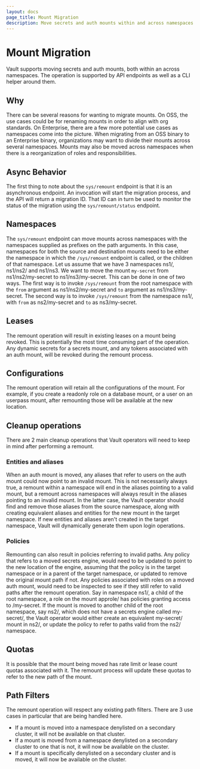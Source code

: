 ```yaml
---
layout: docs
page_title: Mount Migration
description: Move secrets and auth mounts within and across namespaces
---
```


# Mount Migration

Vault supports moving secrets and auth mounts, both within an across namespaces. The operation
is supported by API endpoints as well as a CLI helper around them.

## Why

There can be several reasons for wanting to migrate mounts. On OSS, the use cases could be for 
renaming mounts in order to align with org standards. 
On Enterprise, there are a few more potential use cases as namespaces come into the picture. 
When migrating from an OSS binary to an Enterprise binary, organizations may want to divide their 
mounts across several namespaces. Mounts may also be moved across namespaces when there is a reorganization
of roles and responsibilities.

## Async Behavior

The first thing to note about the `sys/remount` endpoint is that it is an asynchronous endpoint. An invocation
will start the migration process, and the API will return a migration ID. That ID can in turn be used to monitor
the status of the migration using the `sys/remount/status` endpoint.

## Namespaces

The `sys/remount` endpoint can move mounts across namespaces with the namespaces supplied as prefixes
on the path arguments. In this case, namespaces for both the source and destination mounts need to be 
either the namespace in which the `/sys/remount` endpoint is called, or the children of that namespace. Let us assume that 
we have 3 namespaces ns1/, ns1/ns2/ and ns1/ns3. We want to move the mount `my-secret` from ns1/ns2/my-secret to ns1/ns3/my-secret. 
This can be done in one of two ways. The first way is to invoke `/sys/remount` from the root namespace with the `from` argument as ns1/ns2/my-secret 
and `to` argument as ns1/ns3/my-secret. The second way is to invoke `/sys/remount` from the namespace ns1/, with `from` as ns2/my-secret and `to` 
as ns3/my-secret.

## Leases

The remount operation will result in existing leases on a mount being revoked. This is potentially the 
most time consuming part of the operation. Any dynamic secrets for a secrets mount, and any tokens associated
with an auth mount, will be revoked during the remount process.

## Configurations

The remount operation will retain all the configurations of the mount. For example, if you create a readonly role
on a database mount, or a user on an userpass mount, after remounting those will be available at the new location.

## Cleanup operations

There are 2 main cleanup operations that Vault operators will need to keep in mind after performing a remount.

### Entities and aliases

When an auth mount is moved, any aliases that refer to users on the auth mount could now point to an invalid mount.
This is not necessarily always true, a remount within a namespace will end in the aliases pointing to a valid mount,
but a remount across namespaces will always result in the aliases pointing to an invalid mount. In the latter case,
the Vault operator should find and remove those aliases from the source namespace, along with creating equivalent aliases
and entities for the new mount in the target namespace. If new entities and aliases aren't created in the target namespace,
Vault will dynamically generate them upon login operations.

### Policies

Remounting can also result in policies referring to invalid paths. Any policy that refers to a moved secrets engine,
would need to be updated to point to the new location of the engine, assuming that the policy is in the target namespace 
or in a parent of the target namespace, or updated to remove the original mount path if not. 
Any policies associated with roles on a moved auth mount, would need to be inspected
to see if they still refer to valid paths after the remount operation. Say in namespace ns1/, a child of the root namespace, a role on the mount approle/
has policies granting access to /my-secret. If the mount is moved to another child of the root namespace, say ns2/,
which does not have a secrets engine called my-secret/, the Vault operator would either create an equivalent my-secret/
mount in ns2/, or update the policy to refer to paths valid from the ns2/ namespace.

## Quotas

It is possible that the mount being moved has rate limit or lease count quotas associated with it. The remount process
will update these quotas to refer to the new path of the mount.

## Path Filters

The remount operation will respect any existing path filters. There are 3 use cases in particular that are being handled
here. 
* If a mount is moved into a namespace denylisted on a secondary cluster, it will not be available on that cluster.
* If a mount is moved from a namespace denylisted on a secondary cluster to one that is not, it will now be available
on the cluster.
* If a mount is specifically denylisted on a secondary cluster and is moved, it will now be available on the cluster.


